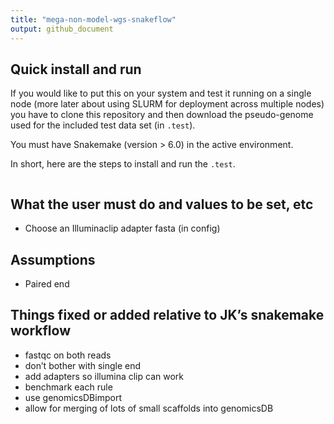```yaml
---
title: "mega-non-model-wgs-snakeflow"
output: github_document
---
```


## Quick install and run

If you would like to put this on your system and test it running on a single node
(more later about using SLURM for deployment across multiple nodes) you have to
clone this repository and then download the pseudo-genome used for
the included test data set (in `.test`).

You must have Snakemake (version > 6.0) in the active environment.

In short, here are the steps to install and run the `.test`.

```sh

```

## What the user must do and values to be set, etc

* Choose an Illuminaclip adapter fasta (in config)



## Assumptions

* Paired end


## Things fixed or added relative to JK's snakemake workflow

* fastqc on both reads
* don't bother with single end
* add adapters so illumina clip can work
* benchmark each rule
* use genomicsDBimport
* allow for merging of lots of small scaffolds into genomicsDB
